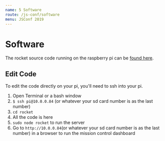 ```yaml
---
name: 5 Software
route: /js-conf/software
menu: JSConf 2019
---
```


# Software

The rocket source code running on the raspberry pi can be [found here](https://github.com/noderockets/rocket).

## Edit Code
To edit the code directly on your pi, you'll need to ssh into your pi.

1. Open Terminal or a bash window
2. `$ ssh pi@10.0.0.84` (or whatever your sd card number is as the last number)
3. `cd rocket`
4. All the code is here
5. `sudo node rocket` to run the server
6. Go to `http://10.0.0.84`(or whatever your sd card number is as the last number) in a browser to run the mission control dashboard
